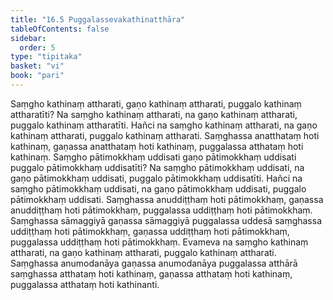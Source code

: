 ```yaml
---
title: "16.5 Puggalassevakathinatthāra"
tableOfContents: false
sidebar:
  order: 5
type: "tipitaka"
basket: "vi"
book: "pari"
---
```



<DynamicBreadcrumb />

<Division number="414" book="pari" bookNo="5" page="309">

<Paragraph number="1916" book="pari">
Saṃgho kathinaṃ attharati, gaṇo kathinaṃ attharati, puggalo kathinaṃ attharatīti? Na saṃgho kathinaṃ attharati, na gaṇo kathinaṃ attharati, puggalo kathinaṃ attharatīti. Hañci na saṃgho kathinaṃ attharati, na gaṇo kathinaṃ attharati, puggalo kathinaṃ attharati. Saṃghassa anatthataṃ hoti kathinaṃ, gaṇassa anatthataṃ hoti kathinaṃ, puggalassa atthataṃ hoti kathinaṃ. Saṃgho pātimokkhaṃ uddisati gaṇo pātimokkhaṃ uddisati puggalo pātimokkhaṃ uddisatīti? Na saṃgho pātimokkhaṃ uddisati, na gaṇo pātimokkhaṃ uddisati, puggalo pātimokkhaṃ uddisatīti. Hañci na saṃgho pātimokkhaṃ uddisati, na gaṇo pātimokkhaṃ uddisati, puggalo pātimokkhaṃ uddisati. Saṃghassa anuddiṭṭhaṃ hoti pātimokkhaṃ, gaṇassa anuddiṭṭhaṃ hoti pātimokkhaṃ, puggalassa uddiṭṭhaṃ hoti pātimokkhaṃ. Saṃghassa sāmaggiyā gaṇassa sāmaggiyā puggalassa uddesā saṃghassa uddiṭṭhaṃ hoti pātimokkhaṃ, gaṇassa uddiṭṭhaṃ hoti pātimokkhaṃ, puggalassa uddiṭṭhaṃ hoti pātimokkhaṃ. Evameva na saṃgho kathinaṃ attharati, na gaṇo kathinaṃ attharati, puggalo kathinaṃ attharati. Saṃghassa anumodanāya gaṇassa anumodanāya puggalassa atthārā saṃghassa atthataṃ hoti kathinaṃ, gaṇassa atthataṃ hoti kathinaṃ, puggalassa atthataṃ hoti kathinanti.
</Paragraph>
</Division>